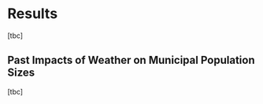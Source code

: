 # Results

\[tbc\]

## Past Impacts of Weather on Municipal Population Sizes

\[tbc\]

<!--
## Simulated Impacts of Future Climate Change on Municipal Population Sizes

\[Provide graphs with past vs future population growth/decline rates.\]

\[Should be able to use climate projections from IPCC Global Climate Models (GCMs) or Regional Climate Models (RCMs) for predictions, look further under [http://www.ipcc-data.org/]().\]

To enable comparability among the projections of future climate and the GCMs & RCMs that calculate them, researchers have agreed on different CO~2~ emissions scenarios that the GCMs/RCMs take as exogenous.
For the same emissions scenario, projections and their underlying GCMs/RCMs therefore mainly differ in their ...
[@ipcc-ar6-wg1-ch3-physical-science-basis, FAQ 3.3]

For a more detailed account on the differences, advantages and disadvantages of the different Global Climate Models (GCMs) and Regional Climate Models (RCMs), refer to @auffhammer-etal-2013-weather-data-econ-analysis.

After estimating the coefficients of the response functions of population response to climate, these results can now be used for extrapolation.
For predicting future climate impacts...
-->
